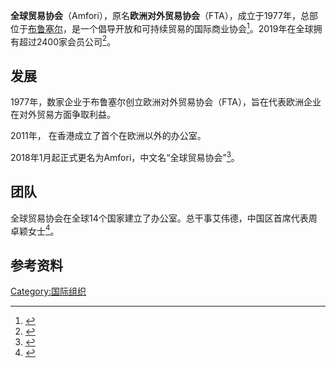 {{Hoax|time=2020-08-05T12:54:08+00:00}}
'''全球贸易协会'''（Amfori），原名'''欧洲对外贸易协会'''（FTA），成立于1977年，总部位于[[布鲁塞尔|布鲁塞尔]]，是一个倡导开放和可持续贸易的国际商业协会<ref>{{cite web |title=愿景．使命．价值观 |url=https://cn.amfori.org/zh-hans/content/vision-mission-values |website=amfori |accessdate=2020-07-22 |archive-date=2020-07-22 |archive-url=https://web.archive.org/web/20200722201730/https://cn.amfori.org/zh-hans/content/vision-mission-values |dead-url=no }}</ref>。2019年在全球拥有超过2400家会员公司<ref>{{cite news |title=全球贸易协会亚太区总监周卓颖:中国企业助力经济实现高质量发展 |url=https://www.sohu.com/a/323615118_162522 |accessdate=2020-07-22 |work=搜狐新闻_环球网 |date=2019-06-28 |archive-date=2020-07-22 |archive-url=https://web.archive.org/web/20200722204746/https://www.sohu.com/a/323615118_162522 |dead-url=no }}</ref>。

==发展==
1977年，数家企业于布鲁塞尔创立欧洲对外贸易协会（FTA），旨在代表欧洲企业在对外贸易方面争取利益。

2011年， 在香港成立了首个在欧洲以外的办公室。

2018年1月起正式更名为Amfori，中文名“全球贸易协会”<ref>{{cite news |title=欧洲对外贸易协会（FTA）将更名为全球贸易协会 |url=http://expo.ce.cn/gd/201706/28/t20170628_23905672.shtml |accessdate=2020-07-22 |work=中国贸易报 |date=2017-06-28|archive-date=2020-07-22 |archive-url=https://web.archive.org/web/20200722201721/http://expo.ce.cn/gd/201706/28/t20170628_23905672.shtml |dead-url=no }}</ref>。

==团队==
全球贸易协会在全球14个国家建立了办公室。总干事艾伟德，中国区首席代表周卓颖女士<ref>{{cite web |title=政策法规司会见全球贸易协会 |url=http://www.miit.gov.cn/n1146285/n1146352/n3054355/n3057254/n3057257/c6075712/content.html |website=中华人民共和国工业和信息化部 |accessdate=2020-07-22}}</ref>。

==参考资料==
{{reflist}}

[[Category:国际组织|Category:国际组织]]